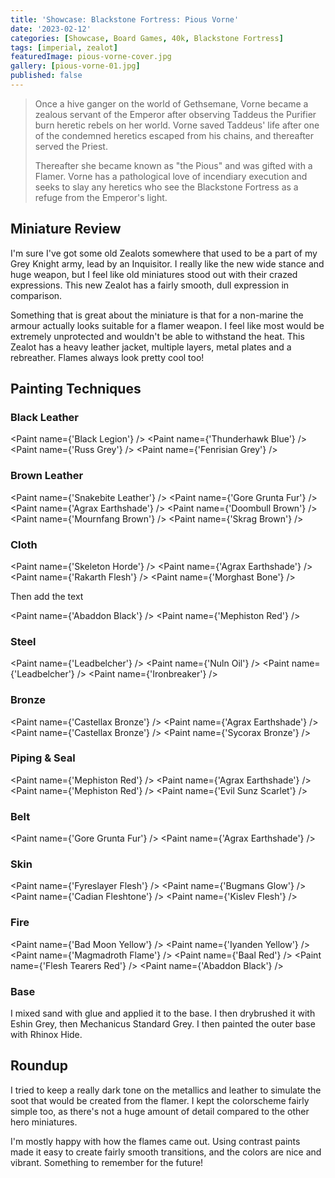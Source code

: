 ```yaml
---
title: 'Showcase: Blackstone Fortress: Pious Vorne'
date: '2023-02-12'
categories: [Showcase, Board Games, 40k, Blackstone Fortress]
tags: [imperial, zealot]
featuredImage: pious-vorne-cover.jpg
gallery: [pious-vorne-01.jpg]
published: false
---
```



> Once a hive ganger on the world of Gethsemane, Vorne became a zealous servant of the Emperor after observing Taddeus
> the Purifier burn heretic rebels on her world. Vorne saved Taddeus' life after one of the condemned heretics escaped
> from his chains, and thereafter served the Priest.
>
> Thereafter she became known as "the Pious" and was gifted with a Flamer. Vorne has a pathological love of incendiary
> execution and seeks to slay any heretics who see the Blackstone Fortress as a refuge from the Emperor's light.

## Miniature Review

I'm sure I've got some old Zealots somewhere that used to be a part of my Grey Knight army, lead by an Inquisitor. I
really like the new wide stance and huge weapon, but I feel like old miniatures stood out with their crazed expressions.
This new Zealot has a fairly smooth, dull expression in comparison.

Something that is great about the miniature is that for a non-marine the armour actually looks suitable for a flamer
weapon. I feel like most would be extremely unprotected and wouldn't be able to withstand the heat. This Zealot has
a heavy leather jacket, multiple layers, metal plates and a rebreather. Flames always look pretty cool too!

## Painting Techniques

### Black Leather

<Paint name={'Black Legion'} />
<Paint name={'Thunderhawk Blue'} />
<Paint name={'Russ Grey'} />
<Paint name={'Fenrisian Grey'} />

### Brown Leather

<Paint name={'Snakebite Leather'} />
<Paint name={'Gore Grunta Fur'} />
<Paint name={'Agrax Earthshade'} />
<Paint name={'Doombull Brown'} />
<Paint name={'Mournfang Brown'} />
<Paint name={'Skrag Brown'} />

### Cloth

<Paint name={'Skeleton Horde'} />
<Paint name={'Agrax Earthshade'} />
<Paint name={'Rakarth Flesh'} />
<Paint name={'Morghast Bone'} />

Then add the text

<Paint name={'Abaddon Black'} />
<Paint name={'Mephiston Red'} />

### Steel

<Paint name={'Leadbelcher'} />
<Paint name={'Nuln Oil'} />
<Paint name={'Leadbelcher'} />
<Paint name={'Ironbreaker'} />

### Bronze

<Paint name={'Castellax Bronze'} />
<Paint name={'Agrax Earthshade'} />
<Paint name={'Castellax Bronze'} />
<Paint name={'Sycorax Bronze'} />

### Piping & Seal

<Paint name={'Mephiston Red'} />
<Paint name={'Agrax Earthshade'} />
<Paint name={'Mephiston Red'} />
<Paint name={'Evil Sunz Scarlet'} />

### Belt

<Paint name={'Gore Grunta Fur'} />
<Paint name={'Agrax Earthshade'} />

### Skin

<Paint name={'Fyreslayer Flesh'} />
<Paint name={'Bugmans Glow'} />
<Paint name={'Cadian Fleshtone'} />
<Paint name={'Kislev Flesh'} />

### Fire

<Paint name={'Bad Moon Yellow'} />
<Paint name={'Iyanden Yellow'} />
<Paint name={'Magmadroth Flame'} />
<Paint name={'Baal Red'} />
<Paint name={'Flesh Tearers Red'} />
<Paint name={'Abaddon Black'} />

### Base

I mixed sand with glue and applied it to the base. I then drybrushed it with Eshin Grey, then Mechanicus Standard Grey.
I then painted the outer base with Rhinox Hide.

## Roundup

I tried to keep a really dark tone on the metallics and leather to simulate the soot that would be created from the
flamer. I kept the colorscheme fairly simple too, as there's not a huge amount of detail compared to the other hero
miniatures.

I'm mostly happy with how the flames came out. Using contrast paints made it easy to create fairly smooth transitions,
and the colors are nice and vibrant. Something to remember for the future!
